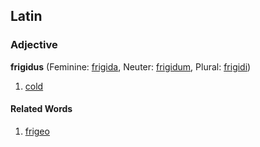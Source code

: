 ==Latin==
===Adjective===
'''frigidus''' (Feminine: [[frigida]], Neuter: [[frigidum]], Plural: [[frigidi]])

#[[cold]]
====Related Words====
#[[frigeo]]